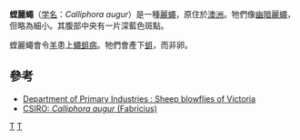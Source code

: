 {{Speciesbox
| taxon = Calliphora augur
| image = Calliphora augur whitebackground.jpg
| binomial_authority = [[法布里齊烏斯|Fabricius]], 1775
}}

'''螳麗蠅'''（[[學名|学名]]：''Calliphora augur''）是一種[[麗蠅|麗蠅]]，原住於[[澳洲|澳洲]]。牠們像[[幽暗麗蠅|幽暗麗蠅]]，但略為細小。其腹部中央有一片深藍色斑點。

螳麗蠅會令[[羊|羊]]患上[[蠅蛆病|蠅蛆病]]。牠們會產下[[蛆|蛆]]，而非卵。

==參考==
* [https://web.archive.org/web/20070926230025/http://www.dse.vic.gov.au/dpi/nreninf.nsf/LinkView/185D6A4F9AC329C4CA256BCF000BBE895FA46B2D7E0F5E9E4A256DEA00274704 Department of Primary Industries : Sheep blowflies of Victoria]
* [http://www.ento.csiro.au/aicn/name_s/b_770.htm CSIRO: ''Calliphora augur'' (Fabricius)] {{Wayback|url=http://www.ento.csiro.au/aicn/name_s/b_770.htm |date=20160303215512 }}
{{Taxonbar|from=Q1012888}}
[[Category:麗蠅屬|T]]
[[Category:1775年描述的昆虫|T]]